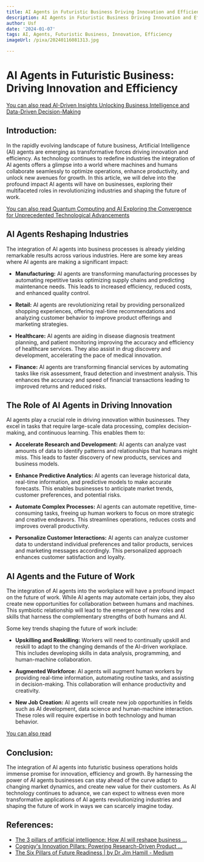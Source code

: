 ```yaml
---
title: AI Agents in Futuristic Business Driving Innovation and Efficiency
description: AI Agents in Futuristic Business Driving Innovation and Efficiency
author: Usf
date: '2024-01-07'
tags: AI, Agents, Futuristic Business, Innovation, Efficiency
imageUrl: /pixa/20240116081313.jpg

---
```

#  AI Agents in Futuristic Business: Driving Innovation and Efficiency

[You can also read AI-Driven Insights Unlocking Business Intelligence and Data-Driven Decision-Making](AI-Driven%20Insights%20Unlocking%20Business%20Intelligence%20and%20Data-Driven%20Decision-Making)


## Introduction:

In  the rapidly evolving landscape of future business, Artificial Intelligence (AI) agents are  emerging as transformative forces driving  innovation and  efficiency.  As technology continues to redefine industries the integration of  AI agents offers a glimpse into a world where machines and humans  collaborate  seamlessly to optimize operations, enhance productivity, and unlock new avenues for growth. In this article, we will delve into the profound impact AI agents will have on businesses, exploring their multifaceted roles in  revolutionizing industries and shaping the future of work.

[You can also read  Quantum Computing and  AI Exploring the  Convergence  for Unprecedented Technological Advancements](Quantum%20Computing%20and%20AI%20Exploring%20the%20Convergence%20for%20Unprecedented%20Technological%20Advancements)


## AI Agents Reshaping Industries

The integration of AI agents into business processes is already yielding remarkable results across various industries. Here are some key areas where AI agents  are making a  significant  impact:

* **Manufacturing:** AI agents are transforming manufacturing processes by automating repetitive tasks  optimizing  supply chains and predicting maintenance needs. This leads to increased efficiency, reduced costs, and enhanced quality  control.

* **Retail:** AI agents are revolutionizing retail by providing personalized shopping experiences, offering real-time recommendations and analyzing customer behavior to improve product offerings and marketing strategies.

* **Healthcare:** AI agents are aiding in disease diagnosis treatment planning, and patient monitoring improving the accuracy and efficiency of healthcare services. They also assist in drug discovery and development,  accelerating  the pace  of medical innovation.

* **Finance:** AI agents  are  transforming financial services by automating tasks like risk assessment, fraud detection and investment analysis. This enhances the accuracy and speed of  financial transactions leading  to improved  returns and reduced risks.

## The Role of AI Agents in Driving Innovation

AI agents play a crucial role  in  driving innovation within businesses. They excel in tasks that require large-scale data  processing, complex decision-making, and continuous learning. This enables them to:

* **Accelerate Research and Development:** AI  agents can  analyze vast amounts of data to identify patterns and relationships that humans might miss. This leads to faster discovery of new products, services  and business models.

* **Enhance Predictive Analytics:** AI agents can leverage historical data, real-time information, and predictive models to make accurate forecasts. This enables  businesses to anticipate  market trends, customer  preferences, and potential risks.

* **Automate Complex Processes:** AI agents can automate repetitive, time-consuming tasks, freeing up human workers to focus  on more strategic  and creative endeavors. This streamlines operations, reduces costs and improves overall productivity.

* **Personalize Customer Interactions:** AI agents can analyze customer data to  understand individual preferences and tailor products, services and marketing messages accordingly. This personalized  approach enhances customer satisfaction and loyalty.

## AI  Agents and  the  Future of  Work

The integration of AI agents into the workplace will have a profound impact on the future of work. While AI agents may  automate  certain jobs, they also create new opportunities for collaboration between  humans and machines. This symbiotic relationship will lead to the emergence of new roles and skills that harness the complementary strengths of both humans and AI.

Some key trends shaping the future  of work include:

* **Upskilling and Reskilling:** Workers will need to continually upskill and reskill to adapt to the changing demands of the AI-driven workplace. This includes developing skills in  data analysis, programming, and human-machine collaboration.

* **Augmented Workforce:** AI agents  will augment human workers by providing real-time information, automating routine tasks, and assisting in decision-making. This collaboration will enhance productivity and creativity.

* **New Job  Creation:** AI agents  will  create new job opportunities in fields such  as AI development, data science and human-machine interaction. These roles will require expertise in both technology and human behavior.

[You can also read  ]()


##  Conclusion:

The integration of AI agents into  futuristic business operations holds immense promise for innovation,  efficiency  and growth. By harnessing the power of AI agents businesses can stay ahead of the  curve adapt to changing market  dynamics, and create new value for their customers. As AI technology continues to advance, we  can expect to witness  even more transformative applications  of AI agents revolutionizing industries and shaping the future of work in ways we  can scarcely  imagine today.

## References:
- [The 3 pillars of artificial intelligence: How AI will reshape business ...](https://rsmus.com/insights/economics/the-3-pillars-of-artificial-intelligence.html)
- [Cognigy's Innovation Pillars: Powering Research-Driven Product ...](https://www.cognigy.com/blog/cognigys-innovation-pillars)
- [The Six Pillars of Future Readiness | by Dr Jim Hamill - Medium](https://medium.com/future-ready-digest/the-six-pillars-of-future-readiness-f5ac3c391cb2)
